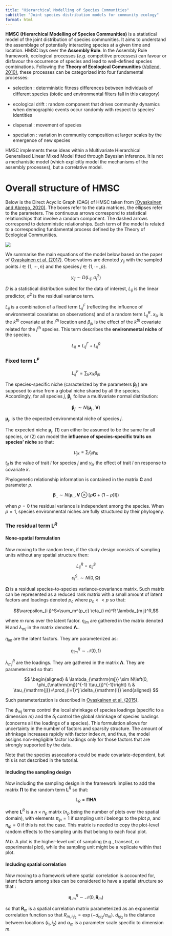 ```yaml
---
title: "Hierarchical Modelling of Species Communities"
subtitle: "Joint species distribution models for community ecology"
format: html
---
```


**HMSC (Hierarchical Modelling of Species Communities)** is a statistical model of the joint distribution of species communities. 
It aims to understand the assemblage of potentially interacting species at a given time and location.
HMSC lays over the **Assembly Rule**. In the Assembly Rule framework, ecological processes (*e.g.* competitive processes) can favour or disfavour the occurrence of species and lead to well-defined species combinations. Following the **Theory of Ecological Communities** [(Vollend, 2010)](https://www.jstor.org/stable/j.ctt1kt82jg), these processes can be categorized into four fundamental processes:

- selection : deterministic ﬁtness differences between individuals of different species (biotic and environmental ﬁlters fall in this category)

- ecological drift : random component that drives community dynamics when demographic events occur randomly with respect to species’ identities

- dispersal : movement of species

- speciation : variation in community composition at larger scales by the emergence of new species

HMSC implements these ideas within a Multivariate Hierarchical Generalised Linear Mixed Model ﬁtted through Bayesian inference. It is not a mechanistic model (which explicitly model the mechanisms of the assembly processes), but a correlative model.

# Overall structure of HMSC

Below is the Direct Acyclic Graph (DAG) of HMSC taken from [(Ovaskainen and Abrego, 2020)](https://www.cambridge.org/core/books/joint-species-distribution-modelling/0D9FA93EA1DD408332A17266449668B3). The boxes refer to the data matrices, the ellipses refer to the parameters. The continuous arrows correspond to statistical relationships that involve a random component. The dashed arrows correspond to deterministic relationships. Each term of the model is related to a corresponding fundamental process defined by the Theory of Ecological Communities.

![](images/hmsc_figure.png){fig-align="center"}

We summarise the main equations of the model below based on the paper of [Ovaskainen et al. (2017)](https://onlinelibrary.wiley.com/doi/full/10.1111/ele.12757). Observations are denoted $y_{ij}$ with the sampled points $i \in \{1,\cdots,n\}$ and the species $j \in \{1,\cdots,p\}$. 

$$y_{i j} \sim D\left(L_{i j}, \sigma_j^2\right)$$

$D$ is a statistical distribution suited for the data of interest, $L_{ij}$ is the linear predictor, $\sigma^2$ is the residual variance term.

$L_{i j}$ is a combination of a fixed term $L_{i j}^F$ (reflecting the influence of environmental covariates on observations) and of a random term $L_{i j}^R$. $x_{i k}$ is the $k^{th}$ covariate at the $i^{th}$ location and $\beta_{j k}$ is the effect of the $k^{th}$ covariate related for the $j^{th}$ species. This term describes the **environmental niche** of the species.

$$L_{i j}=L_{i j}^F+L_{i j}^R$$

### Fixed term $\boldsymbol L^F$

$$L_{i j}^F=\sum_k x_{i k} \beta_{j k}$$

The species-specific niche (caracterized by the parameters $\boldsymbol \beta_{j .}$) are supposed to arise from a global niche shared by all the species. Accordingly, for all species $j$, $\boldsymbol \beta_{j .}$ follow a multivariate normal distribution:

$$\boldsymbol{\beta}_{j \cdot} \sim N\left(\boldsymbol{\mu}_{j \cdot}, \mathbf{V}\right)$$

$\boldsymbol{\mu}_{j \cdot}$ is the the expected environmental niche of species $j$.

The expected niche $\boldsymbol{\mu}_{j \cdot}$ (1) can either be assumed to be the same for all species, or (2) can model the **influence of species-specific traits on species' niche** so that:

$$\mu_{j k}=\sum_l t_{j l} \gamma_{l k}$$

$t_{j l}$ is the value of trait $l$ for species $j$ and $\gamma_{l k}$ the effect of trait $l$ on response to covariate $k$.

Phylogenetic relationship information is contained in the matrix $\mathbf{C}$ and parameter $\rho$.

$$\boldsymbol{\beta}_{..} \sim N(\boldsymbol{\mu}_{..}, \mathbf{V} \otimes[\rho \mathbf{C}+(\mathbf{1}-\rho) \mathbf{I}])$$

when $\rho=0$ the residual variance is independent among the species. When $\rho=1$, species environmental niches are fully structured by their phylogeny.


### The residual term $\boldsymbol L^R$

#### None-spatial formulation

Now moving to the random term, if the study design consists of sampling units without any spatial structure then:

$$L_{i j}^R=\varepsilon_{i j}^S$$

$$\varepsilon_i^S . \sim N(0, \boldsymbol \Omega)$$

$\boldsymbol \Omega$ is a residual species-to-species variance-covariance matrix. Such matrix can be represented as a reduced rank matrix with a small amount of latent factors and loadings denoted $p_c$ where $p_c << p$ so that:

$$\varepsilon_{i j}^S=\sum_m^{p_c} \eta_{i m}^R \lambda_{m j}^R,$$

where $m$ runs over the latent factor. $\eta_{im}$ are gathered in the matrix denoted $\boldsymbol H$ and $\lambda_{m j}$ in the matrix denoted $\boldsymbol \Lambda$..

$\eta_{i m}$ are the latent factors. They are parameterized as: 

$$\eta_{i m}^R \sim \mathcal{N}(0,1)$$

$\lambda_{m j}^R$ are the loadings. They are gathered in the matrix $\boldsymbol \Lambda$. They are parameterized so that:

$$
\begin{aligned}
& \lambda_{\mathrm{mj}} \sim N\left(0, \phi_{\mathrm{mj}}^{-1} \tau_{j}^{-1}\right) \\
& \tau_{\mathrm{j}}=\prod_{l=1}^j \delta_{\mathrm{l}}
\end{aligned}
$$

Such parameterization is described in [Ovaskainen et al. (2015)](https://besjournals.onlinelibrary.wiley.com/doi/full/10.1111/2041-210X.12501).

The $\phi_{\mathrm{mj}}$ terms control the local shrinkage of species loadings (specific to a dimension $m$) and the $\delta_l$ control the global shrinkage of species loadings (concerns all the loadings of a species). This formulation allows for uncertainty in the number of factors and sparsity structure. The amount of shrinkage increases rapidly with factor index $m$, and thus, the model assigns non-negligible factor loadings only for those factors that are strongly supported by the data. 

Note that the species assocations could be made covariate-dependent, but this is not described in the tutorial.

#### Including the sampling design

Now including the sampling design in the framework implies to add the matrix $\boldsymbol \Pi$ to the random term $\boldsymbol L^R$ so that:

$$\boldsymbol L_R = \boldsymbol{\Pi H \Lambda}$$

where $\boldsymbol L^R$ is a $n \times n_p$ matrix ($n_p$ being the number of plots over the spatial domain), with elements $\pi_{ip} = 1$ if sampling unit $i$ belongs to the plot $p$, and $\pi_{ip} = 0$ if this is not the case. This matrix is needed to copy the plot-level random effects to the sampling units that belong to each focal plot.

*N.b.* A plot is the higher-level unit of sampling (e.g., transect, or experimental plot), while the sampling unit might be a replicate within that plot.

#### Including spatial correlation

Now moving to a framework where spatial correlation is accounted for, latent factors among sites can be considered to have a spatial structure so that : 

$$\boldsymbol \eta_{.m}^R \sim \mathcal{N}(0,\boldsymbol R_{m})$$

so that $\boldsymbol R_{m}$ is a spatial correlation matrix parameterized as an exponential correlation function so that $R_{m, i_1 i_2}=\exp \left(-d_{i_1 i_2} / \alpha_{m}\right)$. $d_{i_1 i_2}$ is the distance between locations $(i_1,i_2)$ and $\alpha_{m}$ is a parameter scale specific to dimension $m$.
